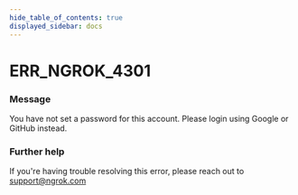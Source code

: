 ```yaml
---
hide_table_of_contents: true
displayed_sidebar: docs
---
```



# ERR_NGROK_4301

### Message
You have not set a password for this account. Please login using Google or GitHub instead.

<ErrorDetails error='err_ngrok_4301' />


### Further help
If you're having trouble resolving this error, please reach out to [support@ngrok.com](mailto:support@ngrok.com?subject=Help%20with%20ERR_NGROK_4301)

